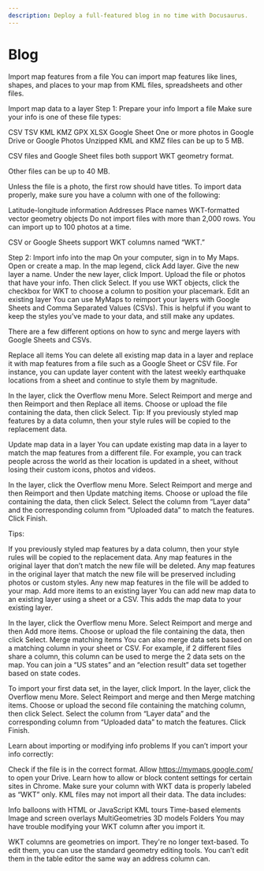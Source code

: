 ```yaml
---
description: Deploy a full-featured blog in no time with Docusaurus.
---
```


# Blog

Import map features from a file
You can import map features like lines, shapes, and places to your map from KML files, spreadsheets and other files.

Import map data to a layer
Step 1: Prepare your info
Import a file
Make sure your info is one of these file types:

CSV
TSV
KML
KMZ
GPX
XLSX
Google Sheet
One or more photos in Google Drive or Google Photos
Unzipped KML and KMZ files can be up to 5 MB.

CSV files and Google Sheet files both support WKT geometry format.

Other files can be up to 40 MB.

Unless the file is a photo, the first row should have titles. To import data properly, make sure you have a column with one of the following:

Latitude-longitude information
Addresses
Place names
WKT-formatted vector geometry objects
Do not import files with more than 2,000 rows. You can import up to 100 photos at a time.

CSV or Google Sheets support WKT columns named “WKT.”

Step 2: Import info into the map
On your computer, sign in to My Maps.
Open or create a map.
In the map legend, click Add layer.
Give the new layer a name.
Under the new layer, click Import.
Upload the file or photos that have your info. Then click Select.
If you use WKT objects, click the checkbox for WKT to choose a column to position your placemark.
Edit an existing layer
You can use MyMaps to reimport your layers with Google Sheets and Comma Separated Values (CSVs). This is helpful if you want to keep the styles you’ve made to your data, and still make any updates. 

There are a few different options on how to sync and merge layers with Google Sheets and CSVs.

Replace all items
You can delete all existing map data in a layer and replace it with map features from a file such as a Google Sheet or CSV file. For instance, you can update layer content with the latest weekly earthquake locations from a sheet and continue to style them by magnitude.

In the layer, click the Overflow menu More.
Select Reimport and merge and then Reimport and then Replace all items.
Choose or upload the file containing the data, then click Select.
Tip: If you previously styled map features by a data column, then your style rules will be copied to the replacement data.

Update map data in a layer
You can update existing map data in a layer to match the map features from a different file. For example, you can track people across the world as their location is updated in a sheet, without losing their custom icons, photos and videos.

In the layer, click the Overflow menu More.
Select Reimport and merge and then Reimport and then Update matching items.
Choose or upload the file containing the data, then click Select.
Select the column from “Layer data” and the corresponding column from “Uploaded data” to match the features.
Click Finish.

Tips:

If you previously styled map features by a data column, then your style rules will be copied to the replacement data.
Any map features in the original layer that don’t match the new file will be deleted.
Any map features in the original layer that match the new file will be preserved including photos or custom styles. 
Any new map features in the file will be added to your map.
Add more items to an existing layer
You can add new map data to an existing layer using a sheet or a CSV. This adds the map data to your existing layer.

In the layer, click the Overflow menu More.
Select Reimport and merge and then Add more items.
Choose or upload the file containing the data, then click Select.
Merge matching items
You can also merge data sets based on a matching column in your sheet or CSV. For example, if 2 different files share a column, this column can be used to merge the 2 data sets on the map. You can join a “US states” and an “election result” data set together based on state codes.

To import your first data set, in the layer, click Import.
In the layer, click the Overflow menu More.
Select Reimport and merge and then Merge matching items.
Choose or upload the second file containing the matching column, then click Select.
Select the column from “Layer data” and the corresponding column from “Uploaded data” to match the features.
Click Finish.

Learn about importing or modifying info problems
If you can’t import your info correctly:

Check if the file is in the correct format.
Allow https://mymaps.google.com/ to open your Drive. Learn how to allow or block content settings for certain sites in Chrome.
Make sure your column with WKT data is properly labeled as “WKT” only.
KML files may not import all their data. The data includes:

Info balloons with HTML or JavaScript
KML tours
Time-based elements
Image and screen overlays
MultiGeometries
3D models
Folders
You may have trouble modifying your WKT column after you import it.

WKT columns are geometries on import. They're no longer text-based.
To edit them, you can use the standard geometry editing tools. You can’t edit them in the table editor the same way an address column can.